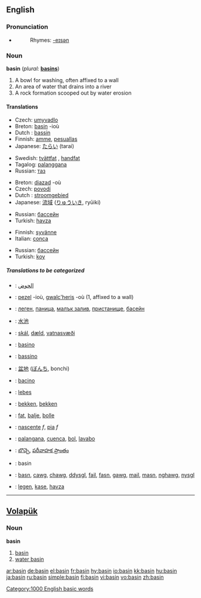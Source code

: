 ==English==

===Pronunciation===
*{{audio|en-us-basin.ogg|Audio (US)}}
*:Rhymes: [[Rhymes:English:-eɪsən|-eɪsən]]

===Noun===
'''basin'''  (''plural:'' '''[[basins]]''')
# A bowl for washing, often affixed to a wall
# An area of water that drains into a river
# A rock formation scooped out by water erosion

====Translations====
{{trans-top|A bowl for washing, often affixed to a wall}}
*Czech: [[umyvadlo]] {{n}}
*Breton: [[basin]] {{f}} -ioù
*Dutch : [[bassin]] {{n}}
*Finnish: [[amme]], [[pesuallas]]
*Japanese: [[たらい]] (tarai)
{{trans-mid}}
*Swedish: [[tvättfat]] {{n}}, [[handfat]] {{n}}
*Tagalog: [[palanggana]] {{n}}
*Russian: [[таз]]
{{trans-bottom}}

{{trans-top|An area of water that drains into a river}}
*Breton: [[diazad]] {{m}} -où
*Czech: [[povodí]] {{n}}
*Dutch : [[stroomgebied]] {{n}}
*Japanese: [[流域]] ([[りゅういき]], ryūiki)
{{trans-mid}}
*Russian: [[бассейн]]
*Turkish: [[havza]]
{{trans-bottom}}

{{trans-top|A rock formation scooped out by water erosion}}
*Finnish: [[syvänne]]
*Italian: [[conca]]
{{trans-mid}}
*Russian: [[бассейн]]
*Turkish: [[koy]]
{{trans-bottom}}

=====Translations to be categorized=====
{{checktrans}}
{{top}}
*{{ttbc|Arabic}}: [[الحوض]]
*{{ttbc|Breton}}: [[pezel]] {{f}} -ioù, [[gwalc'heris]] {{m}} -où (1, affixed to a wall)
*{{ttbc|Bulgarian}}: [[леген]], [[паница]], [[малък залив]], [[пристанище]], [[басейн]]
*{{ttbc|Chinese}}: [[水池 ]]
*{{ttbc|Icelandic}}: [[skál]], [[dæld]], [[vatnasvæði]]
*{{ttbc|Ido}}: [[basino]]
*{{ttbc|Interlingua}}: [[bassino]]
*{{ttbc|Japanese}}: [[盆地]] ([[ぼんち]], bonchi)
*{{ttbc|Italian}}: [[bacino]]
{{mid}}
*{{ttbc|Latin}}: [[lebes]]
*{{ttbc|Dutch}}: [[bekken]], [[bekken]]
*{{ttbc|Norwegian}}: [[fat]], [[balje]], [[bolle]]
*{{ttbc|Portuguese}}: [[nascente]] ''f'', [[pia]] ''f''
*{{ttbc|Spanish}}: [[palangana]], [[cuenca]], [[bol]], [[lavabo]]
*{{ttbc|Telugu}}: [[బొచ్చె]], [[పరీవాహక ప్రాంతం]]
*{{ttbc|Volapük}}: basin
*{{ttbc|Welsh}}: [[basn]], [[cawg]], [[chawg]], [[ddysgl]], [[fail]], [[fasn]], [[gawg]], [[mail]], [[masn]], [[nghawg]], [[nysgl]]
*{{ttbc|Turkish}}: [[legen]], [[kase]], [[havza]]
{{bottom}}

----

==[[Volapük]]==
===Noun===
'''basin'''
# [[basin]]
# [[water basin]]

[[Category:1000 English basic words]]

[[ar:basin]]
[[de:basin]]
[[el:basin]]
[[fr:basin]]
[[hy:basin]]
[[io:basin]]
[[kk:basin]]
[[hu:basin]]
[[ja:basin]]
[[ru:basin]]
[[simple:basin]]
[[fi:basin]]
[[vi:basin]]
[[vo:basin]]
[[zh:basin]]